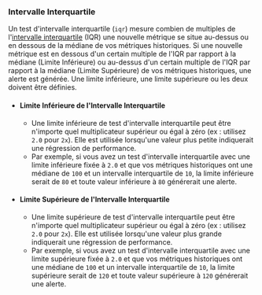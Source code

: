 ### Intervalle Interquartile

Un test d'intervalle interquartile (`iqr`) mesure combien de multiples de l'[intervalle interquartile](https://en.wikipedia.org/wiki/Interquartile_range) (IQR) une nouvelle métrique se situe au-dessus ou en dessous de la médiane de vos métriques historiques. Si une nouvelle métrique est en dessous d'un certain multiple de l'IQR par rapport à la médiane (Limite Inférieure) ou au-dessus d'un certain multiple de l'IQR par rapport à la médiane (Limite Supérieure) de vos métriques historiques, une alerte est générée. Une limite inférieure, une limite supérieure ou les deux doivent être définies.

- #### Limite Inférieure de l'Intervalle Interquartile
  - Une limite inférieure de test d'intervalle interquartile peut être n'importe quel multiplicateur supérieur ou égal à zéro (ex : utilisez `2.0` pour `2x`). Elle est utilisée lorsqu'une valeur plus petite indiquerait une régression de performance.
  - Par exemple, si vous avez un test d'intervalle interquartile avec une limite inférieure fixée à `2.0` et que vos métriques historiques ont une médiane de `100` et un intervalle interquartile de `10`, la limite inférieure serait de `80` et toute valeur inférieure à `80` générerait une alerte.
- #### Limite Supérieure de l'Intervalle Interquartile
  - Une limite supérieure de test d'intervalle interquartile peut être n'importe quel multiplicateur supérieur ou égal à zéro (ex : utilisez `2.0` pour `2x`). Elle est utilisée lorsqu'une valeur plus grande indiquerait une régression de performance.
  - Par exemple, si vous avez un test d'intervalle interquartile avec une limite supérieure fixée à `2.0` et que vos métriques historiques ont une médiane de `100` et un intervalle interquartile de `10`, la limite supérieure serait de `120` et toute valeur supérieure à `120` générerait une alerte.